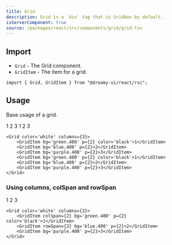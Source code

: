 ```yaml
---
title: Grid
description: Grid is a `div` tag that is Gridbox by default.
isServerComponent: true
source: /packages/react/src/components/grid/grid.tsx
---
```


## Import

- `Grid` - The Grid component.
- `GridItem` - The item for a grid.

```tsx
import { Grid, GridItem } from "@dreamy-ui/react/rsc";
```

## Usage

Base usage of a grid.

<Wrapper>
	<Grid color='white' columns={3} w='full'>
        <GridItem bg='green.400' p={2} color='black'>1</GridItem>
        <GridItem bg='blue.400' p={2}>2</GridItem>
        <GridItem bg='purple.400' p={2}>3</GridItem>
        <GridItem bg='green.400' p={2} color='black'>1</GridItem>
        <GridItem bg='blue.400' p={2}>2</GridItem>
        <GridItem bg='purple.400' p={2}>3</GridItem>
	</Grid>
</Wrapper>

```tsx
<Grid color='white' columns={3}>
    <GridItem bg='green.400' p={2} color='black'>1</GridItem>
    <GridItem bg='blue.400' p={2}>2</GridItem>
    <GridItem bg='purple.400' p={2}>3</GridItem>
    <GridItem bg='green.400' p={2} color='black'>1</GridItem>
    <GridItem bg='blue.400' p={2}>2</GridItem>
    <GridItem bg='purple.400' p={2}>3</GridItem>
</Grid>
```

### Using columns, colSpan and rowSpan

<Wrapper>
	<Grid color='white' columns={3} w='full'>
        <GridItem colSpan={2} bg='green.400' p={2} color='black'>1</GridItem>
        <GridItem rowSpan={2} bg='blue.400' p={2}>2</GridItem>
        <GridItem bg='purple.400' p={2}>3</GridItem>
	</Grid>
</Wrapper>

```tsx
<Grid color='white' columns={3}>
    <GridItem colSpan={2} bg='green.400' p={2} color='black'>1</GridItem>
    <GridItem rowSpan={2} bg='blue.400' p={2}>2</GridItem>
    <GridItem bg='purple.400' p={2}>3</GridItem>
</Grid>
```

